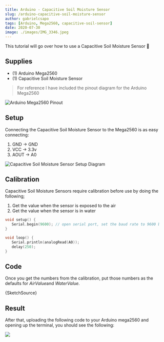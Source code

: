 ```yaml
---
title: Arduino - Capacitive Soil Moisture Sensor
slug: /arduino-capacitive-soil-moisture-sensor
author: gabrielcsapo
tags: [Arduino, Mega2560, capacitive-soil-sensor]
date: 2020-07-30
image: ./images/IMG_3346.jpeg
---
```



This tutorial will go over how to use a Capacitive Soil Moisture Sensor 🌱

## Supplies

- (1) Arduino Mega2560
- (1) Capacitive Soil Moisture Sensor

> For reference I have included the pinout diagram for the Arduino Mega2560

![Arduino Mega2560 Pinout](./images/Pinout-Mega2560rev3_latest.png)

## Setup

Connecting the Capacitive Soil Moisture Sensor to the Mega2560 is as easy connecting:

1. GND -> GND
2. VCC -> 3.3v
3. AOUT -> A0

![Capacitive Soil Moisture Sensor Setup Diagram](./images/arduino-capacitive-soil-moisture-sensor-1.png)

## Calibration

Capacitive Soil Moisture Sensors require calibration before use by doing the following;

1. Get the value when the sensor is exposed to the air
2. Get the value when the sensor is in water

```cpp
void setup() {
   Serial.begin(9600); // open serial port, set the baud rate to 9600 bps
}

void loop() {
   Serial.println(analogRead(A0));
   delay(250);
}
```

## Code

Once you get the numbers from the calibration, put those numbers as the defaults for *AirValue*and _WaterValue._

<CodeBlock language="cpp" showLineNumbers={true}>
  {SketchSource}
</CodeBlock>

## Result

After that, uploading the following code to your Arduino mega2560 and opening up the terminal, you should see the following:

![](./images/Screen-Shot-2020-07-30-at-12.51.20-AM.png)
